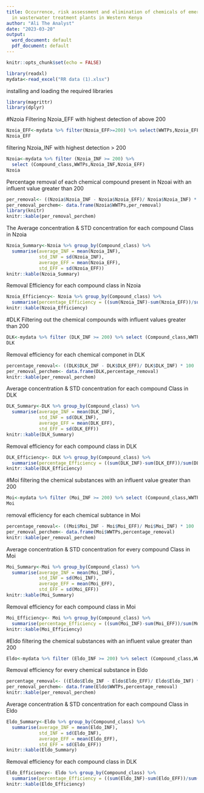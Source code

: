 ```yaml
---
title: Occurrence, risk assessment and elimination of chemicals of emerging concerns
  in wasterwater treatment plants in Western Kenya
author: "Ali The Analyst"
date: "2023-03-20"
output:
  word_document: default
  pdf_document: default
---
```


```r
knitr::opts_chunk$set(echo = FALSE)
```


```r
library(readxl)
mydata<-read_excel("RR data (1).xlsx")
```

installing and loading  the required libraries

```r
library(magrittr)
library(dplyr)
```
#Nzoia
Filtering Nzoia_EFF with highest detection of above 200
```r
Nzoia_EFF<-mydata %>% filter(Nzoia_EFF>=200) %>% select(WWTPs,Nzoia_EFF)
Nzoia_EFF
```

filtering Nzoia_INF with highest detection > 200 
```r
Nzoia<-mydata %>% filter (Nzoia_INF >= 200) %>% 
  select (Compound_class,WWTPs,Nzoia_INF,Nzoia_EFF)
Nzoia
```

Percentage removal of each chemical compound present in Nzoai with an influent value greater than 200
```r
per_removal<- ((Nzoia$Nzoia_INF - Nzoia$Nzoia_EFF)/ Nzoia$Nzoia_INF) * 100
per_removal_perchem<- data.frame(Nzoia$WWTPs,per_removal)
library(knitr)
knitr::kable(per_removal_perchem)
```

The Average concentration & STD concentration for each compound Class in Nzoia
```r
Nzoia_Summary<-Nzoia %>% group_by(Compound_class) %>% 
  summarise(average_INF = mean(Nzoia_INF), 
            std_INF = sd(Nzoia_INF),
            average_EFF = mean(Nzoia_EFF),
            std_EFF = sd(Nzoia_EFF))
knitr::kable(Nzoia_Summary)
```

Removal Efficiency for each compound class in Nzoia
```r
Nzoia_Efficiency<- Nzoia %>% group_by(Compound_class) %>%
  summarise(percentage_Efficiency = ((sum(Nzoia_INF)-sum(Nzoia_EFF))/sum(Nzoia_INF)) * 100)
knitr::kable(Nzoia_Efficiency)
```

#DLK
Filtering out the chemical compounds with influent values greater than 200
```r
DLK<-mydata %>% filter (DLK_INF >= 200) %>% select (Compound_class,WWTPs,DLK_INF,DLK_EFF)
DLK
```

Removal efficiency for each chemical componet in DLK
```r
percentage_removal<- ((DLK$DLK_INF - DLK$DLK_EFF)/ DLK$DLK_INF) * 100
per_removal_perchem<- data.frame(DLK,percentage_removal)
knitr::kable(per_removal_perchem)
```

 Average concentration & STD concentration for each compound Class in DLK
```r
DLK_Summary<-DLK %>% group_by(Compound_class) %>% 
  summarise(average_INF = mean(DLK_INF), 
            std_INF = sd(DLK_INF),
            average_EFF = mean(DLK_EFF),
            std_EFF = sd(DLK_EFF))
knitr::kable(DLK_Summary)
```
 
Removal efficiency for each compound class in DLK
```r
DLK_Efficiency<- DLK %>% group_by(Compound_class) %>%
  summarise(percentage_Efficiency = ((sum(DLK_INF)-sum(DLK_EFF))/sum(DLK_INF)) * 100)
knitr::kable(DLK_Efficiency)

```

#Moi
filtering the chemical substances with an influent value greater than 200
```r
Moi<-mydata %>% filter (Moi_INF >= 200) %>% select (Compound_class,WWTPs,Moi_INF,Moi_EFF)
Moi
```
removal efficiency for each chemical subtance in Moi
```r
percentage_removal<- ((Moi$Moi_INF - Moi$Moi_EFF)/ Moi$Moi_INF) * 100
per_removal_perchem<- data.frame(Moi$WWTPs,percentage_removal)
knitr::kable(per_removal_perchem)
```

Average concentration & STD concentration for every compound Class in Moi
```r
Moi_Summary<-Moi %>% group_by(Compound_class) %>% 
  summarise(average_INF = mean(Moi_INF), 
            std_INF = sd(Moi_INF),
            average_EFF = mean(Moi_EFF),
            std_EFF = sd(Moi_EFF))
knitr::kable(Moi_Summary)
```

Removal efficiency for each compound class in Moi
```r
Moi_Efficiency<- Moi %>% group_by(Compound_class) %>%
  summarise(percentage_Efficiency = ((sum(Moi_INF)-sum(Moi_EFF))/sum(Moi_INF)) * 100)
knitr::kable(Moi_Efficiency)
```

#Eldo
filtering the chemical substances with an influent value greater than 200
```r
Eldo<-mydata %>% filter (Eldo_INF >= 200) %>% select (Compound_class,WWTPs,Eldo_INF,Eldo_EFF)
```
Removal efficiency for every chemical substance  in Eldo
```r
percentage_removal<- ((Eldo$Eldo_INF - Eldo$Eldo_EFF)/ Eldo$Eldo_INF) * 100
per_removal_perchem<- data.frame(Eldo$WWTPs,percentage_removal)
knitr::kable(per_removal_perchem)
```

 Average concentration & STD concentration for each compound Class in Eldo
```r
Eldo_Summary<-Eldo %>% group_by(Compound_class) %>% 
  summarise(average_INF = mean(Eldo_INF), 
            std_INF = sd(Eldo_INF),
            average_EFF = mean(Eldo_EFF),
            std_EFF = sd(Eldo_EFF))
knitr::kable(Eldo_Summary)
```
 
 Removal efficiency for each compound class in DLK
```r
Eldo_Efficiency<- Eldo %>% group_by(Compound_class) %>%
  summarise(percentage_Efficiency = ((sum(Eldo_INF)-sum(Eldo_EFF))/sum(Eldo_INF)) * 100)
knitr::kable(Eldo_Efficiency)
```
 
